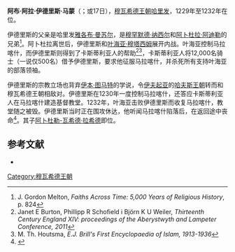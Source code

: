 {{Infobox monarch
| name            =伊德里斯·马蒙
| title           = 穆瓦希德王朝哈里发
| image           = <!-- Flag of Morocco 1147 1269.svg -->
| reign           = 1229–1232
| full name       = 
| father = [[雅各布·曼苏尔|雅各布·曼苏尔]]
| issue = [[阿卜杜勒-瓦希德·拉希德|阿卜杜勒-瓦希德·拉希德]]<br/>[[赛义德·穆塔迪德|赛义德·穆塔迪德]]
| death_date   = 1232年10月16日或17日
| religion  = [[伊斯兰教|伊斯兰教]]
}}
'''阿布·阿拉·伊德里斯·马蒙'''（{{lang-ar|أبو العلا المأمون إدريس بن المنصور}}；{{bd|？||1232年|10月16日}}或17日），[[穆瓦希德王朝|穆瓦希德王朝]][[哈里发|哈里发]]，1229年至1232年在位。

伊德里斯的父亲是哈里发[[雅各布·曼苏尔|雅各布·曼苏尔]]，是[[穆罕默德·纳西尔|穆罕默德·纳西尔]]和[[阿卜杜拉·阿迪勒|阿卜杜拉·阿迪勒]]的兄弟<ref>J. Gordon Melton, ''Faiths Across Time: 5,000 Years of Religious History'', p. 824</ref>。阿卜杜拉离世后，伊德里斯和[[叶海亚·穆塔西姆|叶海亚·穆塔西姆]]展开内战。叶海亚控制马拉喀什，而伊德里斯则得到了卡斯蒂利亚人的帮助<ref>Janet E Burton, Phillipp R Schofield i Björn K U Weiler, ''Thirteenth Century England XIV: proceedings of the Aberystwyth and Lampeter Conference, 2011''</ref><ref>M. Th. Houtsma, ''E.J. Brill's First Encyclopaedia of Islam, 1913-1936''</ref>，卡斯蒂利亚人将12,000名骑士（一说仅500名{{sfn|Lower|2014|p=610}}）借予伊德里斯，要求他征服马拉喀什，并杀死所有支持叶海亚的部落领袖{{sfn|Lower|2014|p=610}}。

伊德里斯的宗教立场也背弃[[伊本·图马特|伊本·图马特]]的学说，令[[伊夫起亚|伊夫起亚]]的[[哈夫斯王朝|哈夫斯王朝]]转而和穆瓦希德王朝相敌对。伊德里斯在1230年一度控制马拉喀什，还答应卡斯蒂利亚人在马拉喀什建造基督教堂。1232年，叶海亚击败伊德里斯而收复马拉喀什，教堂随之被毁{{sfn|Lower|2014|p=610-611}}。伊德里斯当时正在围攻休达，他听闻马拉喀什陷落后，在返回途中丧命<ref>{{Cite web |url=http://www.biografiasyvidas.com/biografia/y/yahya_al_mutasim.htm |title=''Yahya al-Mutasim'' |accessdate=2021-02-17 |archive-date=2020-07-01 |archive-url=https://web.archive.org/web/20200701125337/https://www.biografiasyvidas.com/biografia/y/yahya_al_mutasim.htm |dead-url=no }}</ref>。其子[[阿卜杜勒-瓦希德·拉希德|阿卜杜勒-瓦希德·拉希德]]即位。

==参考文献==
{{reflist}}
*{{cite journal |title=The Papacy and Christian Mercenaries of Thirteenth-Century North Africa |first=Michael |last=Lower |journal=Speculum |volume=Vol. 89, No. 3 JULY |year=2014 |publisher=The University of Chicago Press |ref=harv}}

{{s-start}}
{{succession box|
 before=[[叶海亚·穆塔西姆|叶海亚·穆塔西姆]]|
 title=[[穆瓦希德王朝|穆瓦希德王朝]] |
 years=1229–1232|
 after=[[阿卜杜勒-瓦希德·拉希德|阿卜杜勒-瓦希德·拉希德]]
}}
{{s-end}}
{{Rulers of Morocco}}
{{Authority control}}
{{DEFAULTSORT:Idris 01, Almohad Caliph}}
[[Category:穆瓦希德王朝|Category:穆瓦希德王朝]]